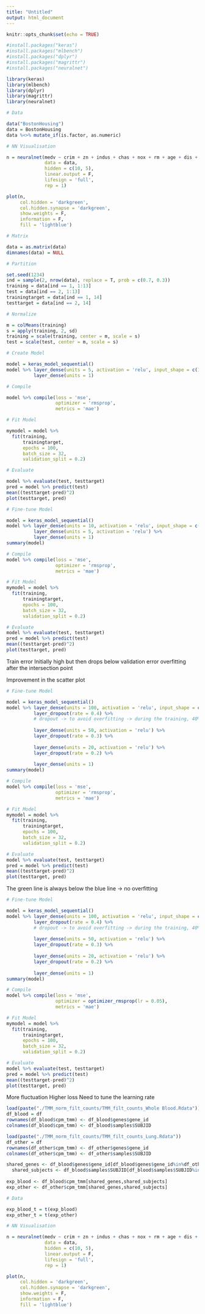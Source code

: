 ```yaml
---
title: "Untitled"
output: html_document
---
```


```r
knitr::opts_chunk$set(echo = TRUE)
```

```r
#install.packages("keras")
#install.packages("mlbench")
#install.packages("dplyr")
#install.packages("magrittr")
#install.packages("neuralnet")

```

```r
library(keras)
library(mlbench)
library(dplyr)
library(magrittr)
library(neuralnet)
```

```r
# Data

data("BostonHousing")
data = BostonHousing
data %<>% mutate_if(is.factor, as.numeric)
```

```r
# NN Visualisation

n = neuralnet(medv ~ crim + zn + indus + chas + nox + rm + age + dis + rad + tax + ptratio + lstat, 
              data = data, 
              hidden = c(10, 5), 
              linear.output = F, 
              lifesign = 'full', 
              rep = 1)

plot(n, 
     col.hidden = 'darkgreen',
     col.hidden.synapse = 'darkgreen',
     show.weights = F,
     information = F,
     fill = 'lightblue')


```


```r
# Matrix

data = as.matrix(data)
dimnames(data) = NULL
```

```r
# Partition

set.seed(1234)
ind = sample(2, nrow(data), replace = T, prob = c(0.7, 0.3))
training = data[ind == 1, 1:13]
test = data[ind == 2, 1:13]
trainingtarget = data[ind == 1, 14]
testtarget = data[ind == 2, 14]

```

```r
# Normalize

m = colMeans(training)
s = apply(training, 2, sd)
training = scale(training, center = m, scale = s)
test = scale(test, center = m, scale = s)
```

```r
# Create Model

model = keras_model_sequential()
model %>% layer_dense(units = 5, activation = 'relu', input_shape = c(13)) %>%
          layer_dense(units = 1)
```

```r
# Compile

model %>% compile(loss = 'mse',
                  optimizer = 'rmsprop',
                  metrics = 'mae')

```

```r
# Fit Model

mymodel = model %>% 
  fit(training,
      trainingtarget,
      epochs = 100,
      batch_size = 32,
      validation_split = 0.2)
```

```r
# Evaluate

model %>% evaluate(test, testtarget)
pred = model %>% predict(test)
mean((testtarget-pred)^2)
plot(testtarget, pred)
```

```r
# Fine-tune Model

model = keras_model_sequential()
model %>% layer_dense(units = 10, activation = 'relu', input_shape = c(13)) %>%
          layer_dense(units = 5, activation = 'relu') %>%
          layer_dense(units = 1)
summary(model)

# Compile
model %>% compile(loss = 'mse',
                  optimizer = 'rmsprop',
                  metrics = 'mae')

# Fit Model
mymodel = model %>% 
  fit(training,
      trainingtarget,
      epochs = 100,
      batch_size = 32,
      validation_split = 0.2)

# Evaluate
model %>% evaluate(test, testtarget)
pred = model %>% predict(test)
mean((testtarget-pred)^2)
plot(testtarget, pred)
```
Train error
Initially high but then drops below validation error 
overfitting after the intersection point

Improvement in the scatter plot


```r
# Fine-tune Model

model = keras_model_sequential()
model %>% layer_dense(units = 100, activation = 'relu', input_shape = c(13)) %>%
          layer_dropout(rate = 0.4) %>%
          # dropout -> to avoid overfitting -> during the training, 40% of the                  neurons are dropped to 0, they are not used 
  
          layer_dense(units = 50, activation = 'relu') %>%
          layer_dropout(rate = 0.3) %>%
  
          layer_dense(units = 20, activation = 'relu') %>%
          layer_dropout(rate = 0.2) %>%
  
          layer_dense(units = 1)
summary(model)

# Compile
model %>% compile(loss = 'mse',
                  optimizer = 'rmsprop',
                  metrics = 'mae')

# Fit Model
mymodel = model %>% 
  fit(training,
      trainingtarget,
      epochs = 100,
      batch_size = 32,
      validation_split = 0.2)

# Evaluate
model %>% evaluate(test, testtarget)
pred = model %>% predict(test)
mean((testtarget-pred)^2)
plot(testtarget, pred)
```
The green line is always below the blue line -> no overfitting

```r
# Fine-tune Model

model = keras_model_sequential()
model %>% layer_dense(units = 100, activation = 'relu', input_shape = c(13)) %>%
          layer_dropout(rate = 0.4) %>%
          # dropout -> to avoid overfitting -> during the training, 40% of the                  neurons are dropped to 0, they are not used 
  
          layer_dense(units = 50, activation = 'relu') %>%
          layer_dropout(rate = 0.3) %>%
  
          layer_dense(units = 20, activation = 'relu') %>%
          layer_dropout(rate = 0.2) %>%
  
          layer_dense(units = 1)
summary(model)

# Compile
model %>% compile(loss = 'mse',
                  optimizer = optimizer_rmsprop(lr = 0.05),
                  metrics = 'mae')

# Fit Model
mymodel = model %>% 
  fit(training,
      trainingtarget,
      epochs = 100,
      batch_size = 32,
      validation_split = 0.2)

# Evaluate
model %>% evaluate(test, testtarget)
pred = model %>% predict(test)
mean((testtarget-pred)^2)
plot(testtarget, pred)
```
More fluctuation
Higher loss
Need to tune the learning rate




```r
load(paste("./TMM_norm_filt_counts/TMM_filt_counts_Whole Blood.Rdata"))
df_blood = df
rownames(df_blood$cpm_tmm) <- df_blood$genes$gene_id 
colnames(df_blood$cpm_tmm) <- df_blood$samples$SUBJID

load(paste("./TMM_norm_filt_counts/TMM_filt_counts_Lung.Rdata"))
df_other = df
rownames(df_other$cpm_tmm) <- df_other$genes$gene_id 
colnames(df_other$cpm_tmm) <- df_other$samples$SUBJID

shared_genes <- df_blood$genes$gene_id[df_blood$genes$gene_id%in%df_other$genes$gene_id] 
  shared_subjects <- df_blood$samples$SUBJID[df_blood$samples$SUBJID%in%df_other$samples$SUBJID]
    
exp_blood <- df_blood$cpm_tmm[shared_genes,shared_subjects] 
exp_other <- df_other$cpm_tmm[shared_genes,shared_subjects] 
```

```r
# Data

exp_blood_t = t(exp_blood)
exp_other_t = t(exp_other)
```

```r
# NN Visualisation

n = neuralnet(medv ~ crim + zn + indus + chas + nox + rm + age + dis + rad + tax + ptratio + lstat, 
              data = data, 
              hidden = c(10, 5), 
              linear.output = F, 
              lifesign = 'full', 
              rep = 1)

plot(n, 
     col.hidden = 'darkgreen',
     col.hidden.synapse = 'darkgreen',
     show.weights = F,
     information = F,
     fill = 'lightblue')


```

```r

```




